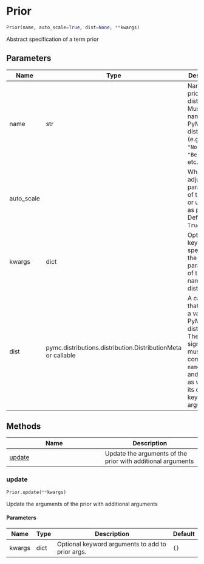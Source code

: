 # Prior { #bambi.Prior }

```python
Prior(name, auto_scale=True, dist=None, **kwargs)
```

Abstract specification of a term prior

## Parameters {.doc-section .doc-section-parameters}

| Name       | Type                                                         | Description                                                                                                                                        | Default    |
|------------|--------------------------------------------------------------|----------------------------------------------------------------------------------------------------------------------------------------------------|------------|
| name       | str                                                          | Name of prior distribution. Must be the name of a PyMC distribution (e.g., `"Normal"`, `"Bernoulli"`, etc.)                                        | _required_ |
| auto_scale |                                                              | Whether to adjust the parameters of the prior or use them as passed. Default to `True`.                                                            | `True`     |
| kwargs     | dict                                                         | Optional keywords specifying the parameters of the named distribution.                                                                             | `{}`       |
| dist       | pymc.distributions.distribution.DistributionMeta or callable | A callable that returns a valid PyMC distribution. The signature must contain `name`, `dims`, and `shape`, as well as its own keyworded arguments. | `None`     |

## Methods

| Name | Description |
| --- | --- |
| [update](#bambi.Prior.update) | Update the arguments of the prior with additional arguments |

### update { #bambi.Prior.update }

```python
Prior.update(**kwargs)
```

Update the arguments of the prior with additional arguments

#### Parameters {.doc-section .doc-section-parameters}

| Name   | Type   | Description                                      | Default   |
|--------|--------|--------------------------------------------------|-----------|
| kwargs | dict   | Optional keyword arguments to add to prior args. | `{}`      |
